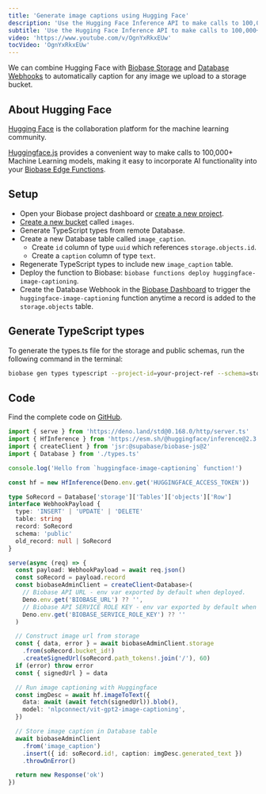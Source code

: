 ```yaml
---
title: 'Generate image captions using Hugging Face'
description: 'Use the Hugging Face Inference API to make calls to 100,000+ Machine Learning models from Biobase Edge Functions.'
subtitle: 'Use the Hugging Face Inference API to make calls to 100,000+ Machine Learning models from Biobase Edge Functions.'
video: 'https://www.youtube.com/v/OgnYxRkxEUw'
tocVideo: 'OgnYxRkxEUw'
---
```


We can combine Hugging Face with [Biobase Storage](https://biobase.studio/storage) and [Database Webhooks](https://biobase.studio/docs/guides/database/webhooks) to automatically caption for any image we upload to a storage bucket.

## About Hugging Face

[Hugging Face](https://huggingface.co/) is the collaboration platform for the machine learning community.

[Huggingface.js](https://huggingface.co/docs/huggingface.js/index) provides a convenient way to make calls to 100,000+ Machine Learning models, making it easy to incorporate AI functionality into your [Biobase Edge Functions](https://biobase.studio/edge-functions).

## Setup

- Open your Biobase project dashboard or [create a new project](https://biobase.studio/dashboard/projects).
- [Create a new bucket](https://biobase.studio/dashboard/project/_/storage/buckets) called `images`.
- Generate TypeScript types from remote Database.
- Create a new Database table called `image_caption`.
  - Create `id` column of type `uuid` which references `storage.objects.id`.
  - Create a `caption` column of type `text`.
- Regenerate TypeScript types to include new `image_caption` table.
- Deploy the function to Biobase: `biobase functions deploy huggingface-image-captioning`.
- Create the Database Webhook in the [Biobase Dashboard](https://biobase.studio/dashboard/project/_/database/hooks) to trigger the `huggingface-image-captioning` function anytime a record is added to the `storage.objects` table.

## Generate TypeScript types

To generate the types.ts file for the storage and public schemas, run the following command in the terminal:

```bash
biobase gen types typescript --project-id=your-project-ref --schema=storage,public > biobase/functions/huggingface-image-captioning/types.ts
```

## Code

Find the complete code on [GitHub](https://github.com/biobase-ai/biobase/tree/master/examples/edge-functions/biobase/functions/huggingface-image-captioning).

```ts
import { serve } from 'https://deno.land/std@0.168.0/http/server.ts'
import { HfInference } from 'https://esm.sh/@huggingface/inference@2.3.2'
import { createClient } from 'jsr:@supabase/biobase-js@2'
import { Database } from './types.ts'

console.log('Hello from `huggingface-image-captioning` function!')

const hf = new HfInference(Deno.env.get('HUGGINGFACE_ACCESS_TOKEN'))

type SoRecord = Database['storage']['Tables']['objects']['Row']
interface WebhookPayload {
  type: 'INSERT' | 'UPDATE' | 'DELETE'
  table: string
  record: SoRecord
  schema: 'public'
  old_record: null | SoRecord
}

serve(async (req) => {
  const payload: WebhookPayload = await req.json()
  const soRecord = payload.record
  const biobaseAdminClient = createClient<Database>(
    // Biobase API URL - env var exported by default when deployed.
    Deno.env.get('BIOBASE_URL') ?? '',
    // Biobase API SERVICE ROLE KEY - env var exported by default when deployed.
    Deno.env.get('BIOBASE_SERVICE_ROLE_KEY') ?? ''
  )

  // Construct image url from storage
  const { data, error } = await biobaseAdminClient.storage
    .from(soRecord.bucket_id!)
    .createSignedUrl(soRecord.path_tokens!.join('/'), 60)
  if (error) throw error
  const { signedUrl } = data

  // Run image captioning with Huggingface
  const imgDesc = await hf.imageToText({
    data: await (await fetch(signedUrl)).blob(),
    model: 'nlpconnect/vit-gpt2-image-captioning',
  })

  // Store image caption in Database table
  await biobaseAdminClient
    .from('image_caption')
    .insert({ id: soRecord.id!, caption: imgDesc.generated_text })
    .throwOnError()

  return new Response('ok')
})
```
